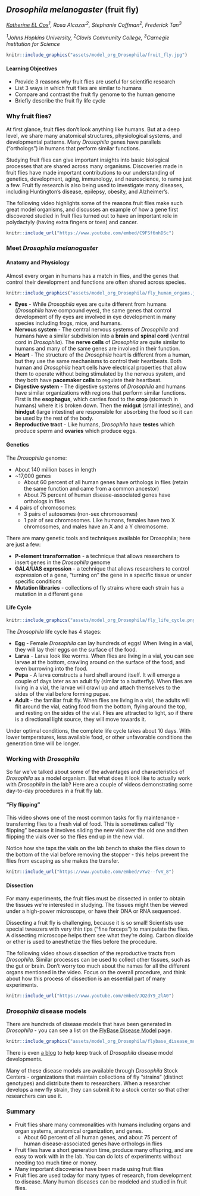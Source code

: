 ## *Drosophila melanogaster* (fruit fly) {#model-org-drosophila}

:::{.section-metadata}
*[Katherine EL Cox](https://katherinecox.github.io/)^1^, Rosa Alcazar^2^, Stephanie Coffman^2^, Frederick Tan^3^*

*^1^Johns Hopkins University, ^2^Clovis Community College, ^3^Carnegie Institution for Science*
:::

```r

knitr::include_graphics("assets/model_org_Drosophila/fruit_fly.jpg")
```

#### Learning Objectives {-}

- Provide 3 reasons why fruit flies are useful for scientific research
- List 3 ways in which fruit flies are similar to humans
- Compare and contrast the fruit fly genome to the human genome
- Briefly describe the fruit fly life cycle

### Why fruit flies?

At first glance, fruit flies don’t look anything like humans.  But at a deep level, we share many anatomical structures, physiological systems, and developmental patterns.  Many *Drosophila* genes have parallels (“orthologs”) in humans that perform similar functions.

Studying fruit flies can give important insights into basic biological processes that are shared across many organisms.  Discoveries made in fruit flies have made important contributions to our understanding of genetics, development, aging, immunology, and neuroscience, to name just a few.  Fruit fly research is also being used to investigate many diseases, including Huntington’s disease, epilepsy, obesity, and Alzheimer's. 

The following video highlights some of the reasons fruit flies make such great model organisms, and discusses an example of how a gene first discovered studied in fruit flies turned out to have an important role in polydactyly (having extra fingers or toes) and cancer.

```r
knitr::include_url("https://www.youtube.com/embed/C9FSf6nhDSc")
```


### Meet *Drosophila melanogaster*

#### Anatomy and Physiology {-}

Almost every organ in humans has a match in flies, and the genes that control their development and functions are often shared across species.

```r

knitr::include_graphics("assets/model_org_Drosophila/fly_human_organs.jpg")
```

- **Eyes** - While *Drosophila* eyes are quite different from humans (*Drosophila* have compound eyes), the same genes that control development of fly eyes are involved in eye development in many species including frogs, mice, and humans.
- **Nervous system** - The central nervous systems of *Drosophila* and humans have a similar subdivision into a **brain** and **spinal cord** (ventral cord in *Drosophila*).  The **nerve cells** of *Drosophila* are quite similar to humans and many of the same genes are involved in their function.
- **Heart** - The structure of the *Drosophila* heart is different from a human, but they use the same mechanisms to control their heartbeats.  Both human and *Drosophila* heart cells have electrical properties that allow them to operate without being stimulated by the nervous system, and they both have **pacemaker cells** to regulate their heartbeat.
- **Digestive system** - The digestive systems of *Drosophila* and humans have similar organizations with regions that perform similar functions.  First is the **esophagus**,  which carries food to the **crop** (stomach in humans) where it is broken down.  Then the **midgut** (small intestine), and **hindgut** (large intestine) are responsible for absorbing the food so it can be used by the rest of the body.
- **Reproductive tract** - Like humans, *Drosophila* have **testes** which produce sperm and **ovaries** which produce eggs.

#### Genetics {-}

The *Drosophila* genome:

+ About 140 million bases in length
+ ~17,000 genes
    + About 60 percent of all human genes have orthologs in flies (retain the same function and came from a common ancestor)
    + About 75 percent of human disease-associated genes have orthologs in flies
+ 4 pairs of chromosomes:
    + 3 pairs of autosomes (non-sex chromosomes)
    + 1 pair of sex chromosomes.  Like humans, females have two X chromosomes, and males have an X and a Y chromosome.

There are many genetic tools and techniques available for Drosophila; here are just a few:

- **P-element transformation** - a technique that allows researchers to insert genes in the *Drosophila* genome
- **GAL4/UAS expression** - a technique that allows researchers to control expression of a gene, “turning on” the gene in a specific tissue or under specific conditions
- **Mutation libraries** - collections of fly strains where each strain has a mutation in a different gene

#### Life Cycle {-}

```r

knitr::include_graphics("assets/model_org_Drosophila/fly_life_cycle.png")
```

The *Drosophila* life cycle has 4 stages:

- **Egg** - Female *Drosophila* can lay hundreds of eggs!  When living in a vial, they will lay their eggs on the surface of the food.
- **Larva** - Larva look like worms.  When flies are living in a vial, you can see larvae at the bottom, crawling around on the surface of the food, and even burrowing into the food.
- **Pupa** - A larva constructs a hard shell around itself.  It will emerge a couple of days later as an adult fly (similar to a butterfly).  When flies are living in a vial, the larvae will crawl up and attach themselves to the sides of the vial before forming pupae.
- **Adult** - the familiar fruit fly.  When flies are living in a vial, the adults will flit around the vial, eating food from the bottom, flying around the top, and resting on the sides of the vial.  Flies are attracted to light, so if there is a directional light source, they will move towards it.

Under optimal conditions, the complete life cycle takes about 10 days.  With lower temperatures, less available food, or other unfavorable conditions the generation time will be longer.

### Working with *Drosophila*

So far we’ve talked about some of the advantages and characteristics of *Drosophila* as a model organism.  But what does it look like to actually work with *Drosophila* in the lab?  Here are a couple of videos demonstrating some day-to-day procedures in a fruit fly lab.

#### "Fly flipping" {-}
This video shows one of the most common tasks for fly maintenance - transferring flies to a fresh vial of food.  This is sometimes called "fly flipping" because it involves sliding the new vial over the old one and then flipping the vials over so the flies end up in the new vial.

Notice how she taps the vials on the lab bench to shake the flies down to the bottom of the vial before removing the stopper - this helps prevent the flies from escaping as she makes the transfer.

```r
knitr::include_url("https://www.youtube.com/embed/vYwz--fvV_8")
```


#### Dissection {-}
For many experiments, the fruit flies must be dissected in order to obtain the tissues we’re interested in studying.  The tissues might then be viewed under a high-power microscope, or have their DNA or RNA sequenced.

Dissecting a fruit fly is challenging, because it is so small!  Scientists use special tweezers with very thin tips (“fine forceps”) to manipulate the flies.  A dissecting microscope helps them see what they’re doing.  Carbon dioxide or ether is used to anesthetize the flies before the procedure.

The following video shows dissection of the reproductive tracts from *Drosophila*.  Similar processes can be used to collect other tissues, such as the gut or brain.  Don’t worry too much about the names for all the different organs mentioned in the video.  Focus on the overall procedure, and think about how this process of dissection is an essential part of many experiments.

```r
knitr::include_url("https://www.youtube.com/embed/JQ2dY9_2lA0")
```


### *Drosophila* disease models

There are hundreds of disease models that have been generated in *Drosophila* - you can see a list on the [FlyBase Disease Model](https://flybase.org/lists/FBhh/) page.

```r

knitr::include_graphics("assets/model_org_Drosophila/flybase_disease_models.png")
```

There is even [a blog](http://flydiseasemodels.blogspot.com/) to help keep track of *Drosophila* disease model developments.

Many of these disease models are available through *Drosophila* Stock Centers - organizations that maintain collections of fly "strains" (distinct genotypes) and distribute them to researchers.  When a researcher develops a new fly strain, they can submit it to a stock center so that other researchers can use it.

### Summary

+ Fruit flies share many commonalities with humans including organs and organ systems, anatomical organization, and genes.
    + About 60 percent of all human genes, and about 75 percent of human disease-associated genes have orthologs in flies
+ Fruit flies have a short generation time, produce many offspring, and are easy to work with in the lab.  You can do lots of experiments without needing too much time or money.
+ Many important discoveries have been made using fruit flies
+ Fruit flies are used today for many types of research, from development to disease.  Many human diseases can be modeled and studied in fruit flies.
